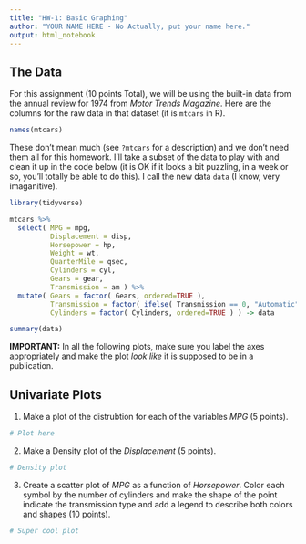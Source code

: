 ```yaml
---
title: "HW-1: Basic Graphing"
author: "YOUR NAME HERE - No Actually, put your name here."
output: html_notebook
---
```


## The Data

For this assignment (10 points Total), we will be using the built-in data from the annual review for 1974 from *Motor Trends Magazine*.  Here are the columns for the raw data in that dataset (it is `mtcars` in R).

```r
names(mtcars)
```

These don't mean much (see `?mtcars` for a description) and we don't need them all for this homework.  I'll take a subset of the data to play with and clean it up in the code below (it is OK if it looks a bit puzzling, in a week or so, you'll totally be able to do this).  I call the new data `data` (I know, very imaganitive).

```r
library(tidyverse)

mtcars %>%
  select( MPG = mpg, 
          Displacement = disp, 
          Horsepower = hp, 
          Weight = wt, 
          QuarterMile = qsec, 
          Cylinders = cyl, 
          Gears = gear, 
          Transmission = am ) %>%
  mutate( Gears = factor( Gears, ordered=TRUE ), 
          Transmission = factor( ifelse( Transmission == 0, "Automatic", "Manual") ), 
          Cylinders = factor( Cylinders, ordered=TRUE ) ) -> data

summary(data)
```

**IMPORTANT:** In all the following plots, make sure you label the axes appropriately and make the plot *look like* it is supposed to be in a publication.  


## Univariate Plots

1. Make a plot of the distrubtion for each of the variables *MPG* (5 points).

```r
# Plot here

```

2. Make a Density plot of the *Displacement* (5 points).

```r
# Density plot

```


3. Create a scatter plot of *MPG* as a function of *Horsepower*.  Color each symbol by the number of cylinders and make the shape of the point indicate the transmission type and add a legend to describe both colors and shapes (10 points).

```r
# Super cool plot

```

